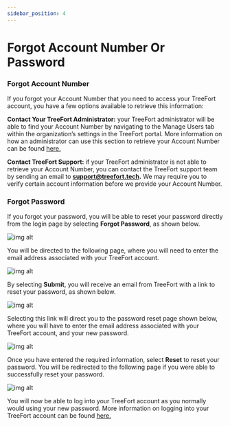 ```yaml
---
sidebar_position: 4
---
```


# Forgot Account Number Or Password
### Forgot Account Number
If you forgot your Account Number that you need to access your TreeFort account, you have a few options available to retrieve this information:

**Contact Your TreeFort Administrator:** your TreeFort administrator will be able to find your Account Number by navigating to the Manage Users tab within the organization’s settings in the TreeFort portal. More information on how an administrator can use this section to retrieve your Account Number can be found [here.](/docs/managing-your-organization/managing-users/)

**Contact TreeFort Support:** if your TreeFort administrator is not able to retrieve your Account Number, you can contact the TreeFort support team by sending an email to **support@treefort.tech.** We may require you to verify certain account information before we provide your Account Number.

### Forgot Password
If you forgot your password, you will be able to reset your password directly from the login page by selecting **Forgot Password**, as shown below.

![img alt](/img/forgot_password.png)

You will be directed to the following page, where you will need to enter the email address associated with your TreeFort account.

![img alt](/img/email_associated.png)

By selecting **Submit**, you will receive an email from TreeFort with a link to reset your password, as shown below.

![img alt](/img/email_notification_forgot_pass.png)

Selecting this link will direct you to the password reset page shown below, where you will have to enter the email address associated with your TreeFort account, and your new password.

![img alt](/img/password_reset.png)

Once you have entered the required information, select **Reset** to reset your password. You will be redirected to the following page if you were able to successfully reset your password.

![img alt](/img/password_reset_confirmation.png)

You will now be able to log into your TreeFort account as you normally would using your new password. More information on logging into your TreeFort account can be found [here.](/docs/account-setup-and-management/creating-your-account)